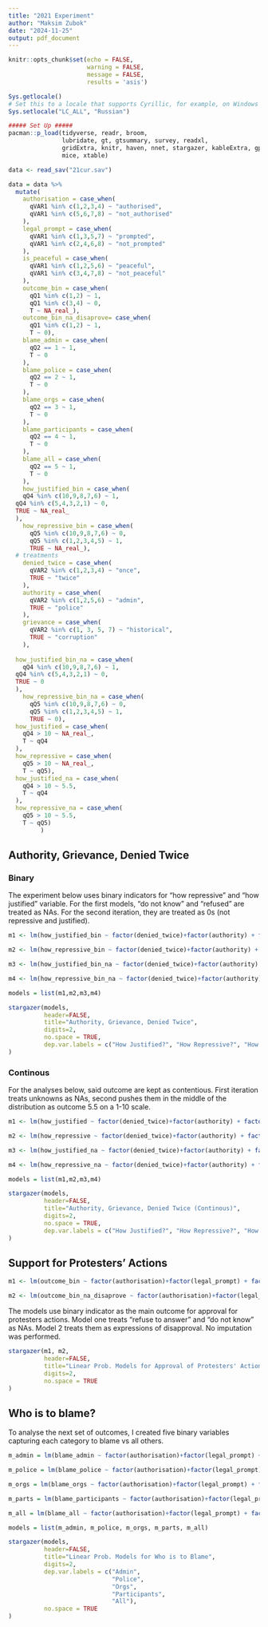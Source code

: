 ```yaml
---
title: "2021 Experiment"
author: "Maksim Zubok"
date: "2024-11-25"
output: pdf_document
---
```


```r
knitr::opts_chunk$set(echo = FALSE,
                      warning = FALSE,
                      message = FALSE,
                      results = 'asis')

Sys.getlocale()
# Set this to a locale that supports Cyrillic, for example, on Windows
Sys.setlocale("LC_ALL", "Russian")

##### Set Up #####
pacman::p_load(tidyverse, readr, broom, 
               lubridate, gt, gtsummary, survey, readxl,
               gridExtra, knitr, haven, nnet, stargazer, kableExtra, gplots,
               mice, xtable)
```


```r
data <- read_sav("21cur.sav")

data = data %>% 
  mutate(
    authorisation = case_when(
      qVAR1 %in% c(1,2,3,4) ~ "authorised",
      qVAR1 %in% c(5,6,7,8) ~ "not_authorised"
    ),
    legal_prompt = case_when(
      qVAR1 %in% c(1,3,5,7) ~ "prompted",
      qVAR1 %in% c(2,4,6,8) ~ "not_prompted"
    ),
    is_peaceful = case_when(
      qVAR1 %in% c(1,2,5,6) ~ "peaceful",
      qVAR1 %in% c(3,4,7,8) ~ "not_peaceful"
    ),
    outcome_bin = case_when(
      qQ1 %in% c(1,2) ~ 1,
      qQ1 %in% c(3,4) ~ 0,
      T ~ NA_real_),
    outcome_bin_na_disaprove= case_when(
      qQ1 %in% c(1,2) ~ 1,
      T ~ 0),
    blame_admin = case_when(
      qQ2 == 1 ~ 1,
      T ~ 0
    ),
    blame_police = case_when(
      qQ2 == 2 ~ 1,
      T ~ 0
    ),
    blame_orgs = case_when(
      qQ2 == 3 ~ 1,
      T ~ 0
    ),
    blame_participants = case_when(
      qQ2 == 4 ~ 1,
      T ~ 0
    ),
    blame_all = case_when(
      qQ2 == 5 ~ 1,
      T ~ 0
    ),
    how_justified_bin = case_when(
    qQ4 %in% c(10,9,8,7,6) ~ 1,
  qQ4 %in% c(5,4,3,2,1) ~ 0,
  TRUE ~ NA_real_
  ),
    how_repressive_bin = case_when(
      qQ5 %in% c(10,9,8,7,6) ~ 0,
      qQ5 %in% c(1,2,3,4,5) ~ 1,
      TRUE ~ NA_real_),
  # treatments
    denied_twice = case_when(
      qVAR2 %in% c(1,2,3,4) ~ "once",
      TRUE ~ "twice"
    ), 
    authority = case_when(
      qVAR2 %in% c(1,2,5,6) ~ "admin",
      TRUE ~ "police"
    ),
    grievance = case_when(
      qVAR2 %in% c(1, 3, 5, 7) ~ "historical",
      TRUE ~ "corruption"
    ),
  
  how_justified_bin_na = case_when(
    qQ4 %in% c(10,9,8,7,6) ~ 1,
  qQ4 %in% c(5,4,3,2,1) ~ 0,
  TRUE ~ 0
  ),
    how_repressive_bin_na = case_when(
      qQ5 %in% c(10,9,8,7,6) ~ 0,
      qQ5 %in% c(1,2,3,4,5) ~ 1,
      TRUE ~ 0),
  how_justified = case_when(
    qQ4 > 10 ~ NA_real_,
    T ~ qQ4
  ),
  how_repressive = case_when(
    qQ5 > 10 ~ NA_real_,
    T ~ qQ5),
  how_justified_na = case_when(
    qQ4 > 10 ~ 5.5,
    T ~ qQ4
  ),
  how_repressive_na = case_when(
    qQ5 > 10 ~ 5.5,
    T ~ qQ5)
         )

```

## Authority, Grievance, Denied Twice

### Binary
The experiment below uses binary indicators for "how repressive" and "how justified" variable. For the first models, "do not know" and "refused" are treated as NAs. For the second iteration, they are treated as 0s (not repressive and justified).

```r
m1 <- lm(how_justified_bin ~ factor(denied_twice)+factor(authority) + factor(grievance), data = data)

m2 <- lm(how_repressive_bin ~ factor(denied_twice)+factor(authority) + factor(grievance), data = data)

m3 <- lm(how_justified_bin_na ~ factor(denied_twice)+factor(authority) + factor(grievance), data = data)

m4 <- lm(how_repressive_bin_na ~ factor(denied_twice)+factor(authority) + factor(grievance), data = data)
```

```r
models = list(m1,m2,m3,m4)

stargazer(models,
          header=FALSE,
          title="Authority, Grievance, Denied Twice",
          digits=2,
          no.space = TRUE,
          dep.var.labels = c("How Justified?", "How Repressive?", "How Justified (NAs)?", "How Repressive?(NAs)")
)
```
### Continous 

For the analyses below, said outcome are kept as contentious. First iteration treats unknowns as NAs, second pushes them in the middle of the distribution as outcome 5.5 on a 1-10 scale. 

```r
m1 <- lm(how_justified ~ factor(denied_twice)+factor(authority) + factor(grievance), data = data)

m2 <- lm(how_repressive ~ factor(denied_twice)+factor(authority) + factor(grievance), data = data)

m3 <- lm(how_justified_na ~ factor(denied_twice)+factor(authority) + factor(grievance), data = data)

m4 <- lm(how_repressive_na ~ factor(denied_twice)+factor(authority) + factor(grievance), data = data)
```

```r
models = list(m1,m2,m3,m4)

stargazer(models,
          header=FALSE,
          title="Authority, Grievance, Denied Twice (Continous)",
          digits=2,
          no.space = TRUE,
          dep.var.labels = c("How Justified?", "How Repressive?", "How Justified (NAs)?", "How Repressive?(NAs)")
)
```

## Support for Protesters' Actions

```r
m1 <- lm(outcome_bin ~ factor(authorisation)+factor(legal_prompt) + factor(is_peaceful), data = data)

m2 <- lm(outcome_bin_na_disaprove ~ factor(authorisation)+factor(legal_prompt) + factor(is_peaceful), data = data)
```

The models use binary indicator as the main outcome for approval for protesters actions. Model one treats "refuse to answer" and "do not know" as NAs. Model 2 treats them as expressions of disapproval. No imputation was performed. 

```r
stargazer(m1, m2,
          header=FALSE,
          title="Linear Prob. Models for Approval of Protesters' Actions",
          digits=2,
          no.space = TRUE
)
```

\newpage

## Who is to blame?

To analyse the next set of outcomes, I created five binary variables capturing each category to blame vs all others.

```r
m_admin = lm(blame_admin ~ factor(authorisation)+factor(legal_prompt) + factor(is_peaceful), data = data)

m_police = lm(blame_police ~ factor(authorisation)+factor(legal_prompt) + factor(is_peaceful), data = data)

m_orgs = lm(blame_orgs ~ factor(authorisation)+factor(legal_prompt) + factor(is_peaceful), data = data)

m_parts = lm(blame_participants ~ factor(authorisation)+factor(legal_prompt) + factor(is_peaceful), data = data)

m_all = lm(blame_all ~ factor(authorisation)+factor(legal_prompt) + factor(is_peaceful), data = data)
```

```r
models = list(m_admin, m_police, m_orgs, m_parts, m_all)

stargazer(models,
          header=FALSE,
          title="Linear Prob. Models for Who is to Blame",
          digits=2,
          dep.var.labels = c("Admin",
                             "Police",
                             "Orgs",
                             "Participants",
                             "All"),
          no.space = TRUE
)
```

